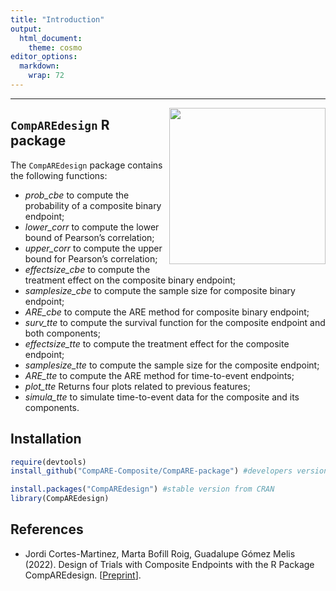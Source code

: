 ---
title: "Introduction"
output:
  html_document:
    theme: cosmo
editor_options: 
  markdown: 
    wrap: 72
---

```{=html}
<style type="text/css">
h1.title {
  font-size: 36px;
  font-weight: 500;
  color: DarkRed;
  text-align: center;
}
</style>
```
<hr>

<img src="~/R_projects/new_comp/compare/images/CompAREdesign_logo.png" align="right" width="250"/>



<!-- badges: end -->

## `CompAREdesign` R package

The `CompAREdesign` package contains the following functions:

-   *prob_cbe* to compute the probability of a composite binary
    endpoint;\
-   *lower_corr* to compute the lower bound of Pearson's correlation;
-   *upper_corr* to compute the upper bound for Pearson's correlation;
-   *effectsize_cbe* to compute the treatment effect on the composite
    binary endpoint;
-   *samplesize_cbe* to compute the sample size for composite binary
    endpoint;
-   *ARE_cbe* to compute the ARE method for composite binary endpoint;
-   *surv_tte* to compute the survival function for the composite
    endpoint and both components;
-   *effectsize_tte* to compute the treatment effect for the composite
    endpoint;
-   *samplesize_tte* to compute the sample size for the composite
    endpoint;
-   *ARE_tte* to compute the ARE method for time-to-event endpoints;
-   *plot_tte* Returns four plots related to previous features;
-   *simula_tte* to simulate time-to-event data for the composite and
    its components.

## Installation

``` r
require(devtools)
install_github("CompARE-Composite/CompARE-package") #developers version

install.packages("CompAREdesign") #stable version from CRAN
library(CompAREdesign)
```

## References

-   Jordi Cortes-Martinez, Marta Bofill Roig, Guadalupe Gómez Melis
    (2022). Design of Trials with Composite Endpoints with the R Package
    CompAREdesign. [[Preprint](https://arxiv.org/abs/2211.02535)].
